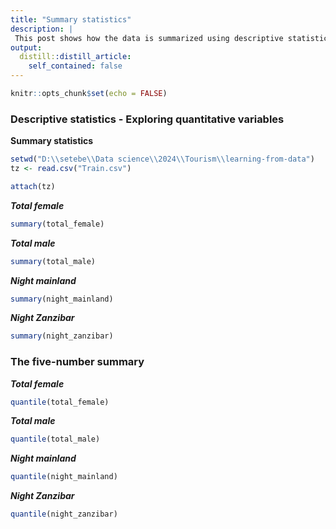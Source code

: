 ```yaml
---
title: "Summary statistics"
description: |
 This post shows how the data is summarized using descriptive statistics
output:
  distill::distill_article:
    self_contained: false
---
```



```r
knitr::opts_chunk$set(echo = FALSE)
```




### Descriptive statistics - Exploring quantitative variables

**Summary statistics**

```r
setwd("D:\\setebe\\Data science\\2024\\Tourism\\learning-from-data")
tz <- read.csv("Train.csv")
```


```r
attach(tz)
```

***Total female***
```r
summary(total_female)
```


***Total male***
```r
summary(total_male)
```


***Night mainland***
```r
summary(night_mainland)
```

***Night Zanzibar***
```r
summary(night_zanzibar)
```


### The five-number summary

***Total female***
```r
quantile(total_female)
```

***Total male***
```r
quantile(total_male)
```

***Night mainland***
```r
quantile(night_mainland)
```

***Night Zanzibar***
```r
quantile(night_zanzibar)
```

